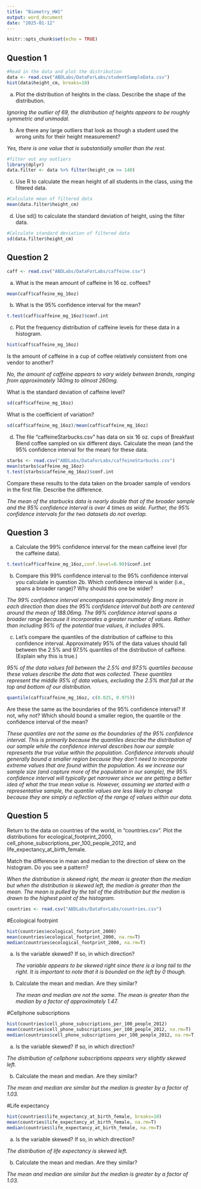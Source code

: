 ```yaml
---
title: "Biometry_HW1"
output: word_document
date: "2025-01-12"
---
```


```r
knitr::opts_chunk$set(echo = TRUE)
```

## Question 1

```r
#Read in the data and plot the distribution
data <- read.csv("ABDLabs/DataForLabs/studentSampleData.csv")
hist(data$height_cm, breaks=10)
```

a. Plot the distribution of heights in the class. Describe the shape of the distribution.
  
  *Ignoring the outlier of 69, the distribution of heights appears to be roughly symmetric and unimodal.* 
      
b. Are there any large outliers that look as though a student used the wrong units for their height measurement?
  
  *Yes, there is one value that is substantially smaller than the rest.*

```r
#filter out any outliers
library(dplyr)
data.filter <- data %>% filter(height_cm >= 140)
```

c. Use R to calculate the mean height of all students in the class, using the filtered data.
      
```r
#Calculate mean of filtered data
mean(data.filter$height_cm)
```
d. Use sd() to calculate the standard deviation of height, using the filter data.

```r
#Calculate standard deviation of filtered data
sd(data.filter$height_cm)
```


## Question 2

```r
caff <- read.csv("ABDLabs/DataForLabs/caffeine.csv")
```

a. What is the mean amount of caffeine in 16 oz. coffees?

```r
mean(caff$caffeine_mg_16oz)
```

b. What is the 95% confidence interval for the mean?

```r
t.test(caff$caffeine_mg_16oz)$conf.int
```

c. Plot the frequency distribution of caffeine levels for these data in a histogram. 

```r
hist(caff$caffeine_mg_16oz)
```

Is the amount of caffeine in a cup of coffee relatively consistent from one vendor to another? 
  
  *No, the amount of caffeine appears to vary widely between brands, ranging from approximately 140mg to almost 260mg.*
      
What is the standard deviation of caffeine level? 

```r
sd(caff$caffeine_mg_16oz)
```

What is the coefficient of variation?

```r
sd(caff$caffeine_mg_16oz)/mean(caff$caffeine_mg_16oz)
```
d. The file “caffeineStarbucks.csv” has data on six 16 oz. cups of Breakfast Blend coffee sampled on six different days. 
  Calculate the mean (and the 95% confidence interval for the mean) for these data. 

```r
starbs <- read.csv("ABDLabs/DataForLabs/caffeineStarbucks.csv")
mean(starbs$caffeine_mg_16oz)
t.test(starbs$caffeine_mg_16oz)$conf.int
```
Compare these results to the data taken on the broader sample of vendors in the first file. Describe the difference.
  
  *The mean of the starbucks data is nearly double that of the broader sample and the 95% confidence interval is over 4 times as wide. Further, the 95% confidence intervals for the two datasets do not  overlap.*



## Question 3

a. Calculate the 99% confidence interval for the mean caffeine level (for the caffeine data).

```r
t.test(caff$caffeine_mg_16oz,conf.level=0.99)$conf.int
```
b. Compare this 99% confidence interval to the 95% confidence interval you calculate in question 2b. 
  Which confidence interval is wider (i.e., spans a broader range)? Why should this one be wider?
        
  *The 99% confidence interval encompasses approximately 8mg more in each direction than does the 95% confidence interval but both are centered around the mean of 188.06mg.*
  *The 99% confidence interval spans a broader range because it incorporates a greater number of values. Rather than including 95% of the potential true values, it includes 99%.*
    
c. Let’s compare the quantiles of the distribution of caffeine to this confidence interval. 
  Approximately 95% of the data values should fall between the 2.5% and 97.5% quantiles of the distribution of caffeine. (Explain why this is true.)
  
  *95% of the data values fall between the 2.5% and 97.5% quartiles because these values describe the data that was collected. These quantiles represent the middle 95% of data values, excluding the 2.5% that    fall at the top and bottom of our distribution.*
    
```r
quantile(caff$caffeine_mg_16oz, c(0.025, 0.975))
```
Are these the same as the boundaries of the 95% confidence interval? If not, why not? Which should bound a smaller region, the quantile or the confidence interval of the mean?

  *These quantiles are not the same as the boundaries of the 95% confidence interval. This is primarily because the quantiles describe the distribution of our sample while the confidence interval describes      how our sample represents the true value within the population. Confidence intervals should generally bound a smaller region because they don't need to incorporate extreme values that are found within the    population. As we increase our sample size (and capture more of the population in our sample), the 95% confidence interval will typically get narrower since we are getting a better idea of what the true      mean value is. However, assuming we started with a representative sample, the quantile values are less likely to change because they are simply a reflection of the range of values within our data.*
    


## Question 5
Return to the data on countries of the world, in “countries.csv”. Plot the distributions for ecological_footprint_2000, cell_phone_subscriptions_per_100_people_2012, and life_expectancy_at_birth_female.

Match the difference in mean and median to the direction of skew on the histogram. Do you see a pattern?
  
  *When the distribution is skewed right, the mean is greater than the median but when the distribution is skewed left, the median is greater than the mean. The mean is pulled by the tail of the distribution    but the median is drawn to the highest point of the histogram.*

```r
countries <- read.csv("ABDLabs/DataForLabs/countries.csv")
```

#Ecological footrpint
```r
hist(countries$ecological_footprint_2000)
mean(countries$ecological_footprint_2000, na.rm=T)
median(countries$ecological_footprint_2000, na.rm=T)
```
a. Is the variable skewed? If so, in which direction?
    
    *The variable appears to be skewed right since there is a long tail to the right. It is important to note that it is bounded on the left by 0 though.*

b. Calculate the mean and median. Are they similar?
   
   *The mean and median are not the same. The mean is greater than the median by a factor of approximately 1.47.*

#Cellphone subscriptions
```r
hist(countries$cell_phone_subscriptions_per_100_people_2012)
mean(countries$cell_phone_subscriptions_per_100_people_2012, na.rm=T)
median(countries$cell_phone_subscriptions_per_100_people_2012, na.rm=T)
```
a. Is the variable skewed? If so, in which direction?

  *The distribution of cellphone subscriptions appears very slightly skewed left.*

b. Calculate the mean and median. Are they similar?

  *The mean and median are similar but the median is greater by a factor of 1.03.*

#Life expectancy
```r
hist(countries$life_expectancy_at_birth_female, breaks=10)
mean(countries$life_expectancy_at_birth_female, na.rm=T)
median(countries$life_expectancy_at_birth_female, na.rm=T)
```
a. Is the variable skewed? If so, in which direction?
    
  *The distribution of life expectancy is skewed left.*

b. Calculate the mean and median. Are they similar?

  *The mean and median are similar but the median is greater by a factor of 1.03.*






